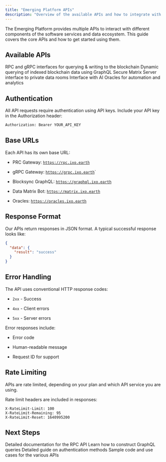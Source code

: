 ```yaml
---
title: "Emerging Platform APIs"
description: "Overview of the available APIs and how to integrate with Services."
---
```


The Emerging Platform provides multiple APIs to interact with different components of the software services and data ecosystem. This guide covers the core APIs and how to get started using them.

## Available APIs

<CardGroup>
  <Card title="Gateways" icon="server">
    RPC and gRPC interfaces for querying & writing to the blockchain
  </Card>

  <Card title="Blocksync" icon="database">
    Dynamic querying of indexed blockchain data using GraphQL
  </Card>

  <Card title="Data Matrix" icon="vault">
    Secure Matrix Server interface to private data rooms
  </Card>

  <Card title="Oracles" icon="sparkles">
    Interface with AI Oracles for automation and analytics
  </Card>
</CardGroup>

## Authentication

All API requests require authentication using API keys. Include your API key in the Authorization header:

```bash
Authorization: Bearer YOUR_API_KEY
```

## Base URLs

Each API has its own base URL:

* PRC Gateway: [`https://rpc.ixo.earth`](https://rpc.ixo.earth/v1)

* gRPC Gateway: [`https://grpc.ixo.earth`](https://grpc.ixo.earth/v1)\`

* Blocksync GraphQL: [`https://graphql.ixo.earth`](https://graphql.ixo.earth/v1)

* Data Matrix Bot: [`https://matrix.ixo.earth`](https://matrix.ixo.earth/v1)

* Oracles: [`https://oracles.ixo.earth`](https://oracles.ixo.earth/v1)

## Response Format

Our APIs return responses in JSON format. A typical successful response looks like:

```json
{
  "data": {
    "result": "success"
  }
}
```

## Error Handling

The API uses conventional HTTP response codes:

* `2xx` - Success

* `4xx` - Client errors

* `5xx` - Server errors

Error responses include:

* Error code

* Human-readable message

* Request ID for support

## Rate Limiting

APIs are rate limited, depending on your plan and which API service you are using.

Rate limit headers are included in responses:

```bash:API Integration.md
X-RateLimit-Limit: 100
X-RateLimit-Remaining: 95
X-RateLimit-Reset: 1640995200
```

## Next Steps

<CardGroup>
  <Card title="RPC Reference" icon="book">
    Detailed documentation for the RPC API
  </Card>

  <Card title="GraphQL Guide" icon="code">
    Learn how to construct GraphQL queries
  </Card>

  <Card title="Authentication" icon="lock">
    Detailed guide on authentication methods
  </Card>

  <Card title="Examples" icon="code">
    Sample code and use cases for the various APIs
  </Card>
</CardGroup>